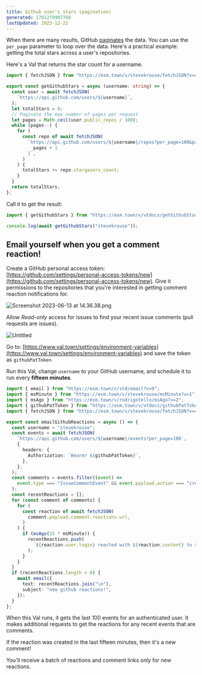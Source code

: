 ```yaml
---
title: Github user's stars (pagination)
generated: 1701279907766
lastUpdated: 2023-12-22
---
```



When there are many results, GitHub
[paginates](https://docs.github.com/en/rest/guides/using-pagination-in-the-rest-api?apiVersion=2022-11-28#about-pagination)
the data. You can use the `per_page` parameter to loop over the data. Here's a
practical example: getting the total stars across a user's repositories.

Here's a Val that returns the star count for a username.

```ts title="@vtdocs/getGithubStars" val
import { fetchJSON } from "https://esm.town/v/stevekrouse/fetchJSON?v=41";

export const getGithubStars = async (username: string) => {
  const user = await fetchJSON(
    `https://api.github.com/users/${username}`,
  );
  let totalStars = 0;
  // Paginate the max number of pages per request
  let pages = Math.ceil(user.public_repos / 100);
  while (pages--) {
    for (
      const repo of await fetchJSON(
        `https://api.github.com/users/${username}/repos?per_page=100&page=${
          pages + 1
        }`,
      )
    ) {
      totalStars += repo.stargazers_count;
    }
  }
  return totalStars;
};
```

Call it to get the result:

```ts title="Usage of @vtdocs/getGithubStars" val
import { getGithubStars } from "https://esm.town/v/vtdocs/getGithubStars";

console.log(await getGithubStars("stevekrouse"));
```

## Email yourself when you get a comment reaction!

Create a GitHub personal access token:
[https://github.com/settings/personal-access-tokens/new](https://github.com/settings/personal-access-tokens/new).
Give it permissions to the repositories that you're interested in getting
comment reaction notifications for.

![Screenshot 2023-06-13 at 14.36.38.png](./github-users-stars-pagination/screenshot_2023-06-13_at_143638.png)

Allow _Read-only_ access for issues to find your recent issue comments (pull
requests are issues).

![Untitled](./github-users-stars-pagination/untitled.png)

Go to:
[https://www.val.town/settings/environment-variables](https://www.val.town/settings/environment-variables)
and save the token as `githubPatToken`.

Run this Val, change `username` to your GitHub username, and schedule it to run
every **fifteen minutes**.

```ts title="Every 15 minutes" val
import { email } from "https://esm.town/v/std/email?v=9";
import { msMinute } from "https://esm.town/v/stevekrouse/msMinute?v=1";
import { msAgo } from "https://esm.town/v/rodrigotello/msAgo?v=2";
import { githubPatToken } from "https://esm.town/v/vtdocs/githubPatToken";
import { fetchJSON } from "https://esm.town/v/stevekrouse/fetchJSON?v=41";

export const emailGithubReactions = async () => {
  const username = "stevekrouse";
  const events = await fetchJSON(
    `https://api.github.com/users/${username}/events?per_page=100`,
    {
      headers: {
        Authorization: `Bearer ${githubPatToken}`,
      },
    },
  );
  const comments = events.filter((event) =>
    event.type === "IssueCommentEvent" && event.payload.action === "created"
  );
  const recentReactions = [];
  for (const comment of comments) {
    for (
      const reaction of await fetchJSON(
        comment.payload.comment.reactions.url,
      )
    ) {
      if (msAgo(15 * msMinute)) {
        recentReactions.push(
          `${reaction.user.login} reacted with ${reaction.content} to ${comment.payload.comment.html_url}`,
        );
      }
    }
  }
  if (recentReactions.length > 0) {
    await email({
      text: recentReactions.join("\n"),
      subject: "new github reactions!",
    });
  }
};
```

When this Val runs, it gets the last 100 events for an authenticated user. It
makes additional requests to get the reactions for any recent events that are
comments.

If the reaction was created in the last fifteen minutes, then it's a new
comment!

You'll receive a batch of reactions and comment links only for new reactions.
